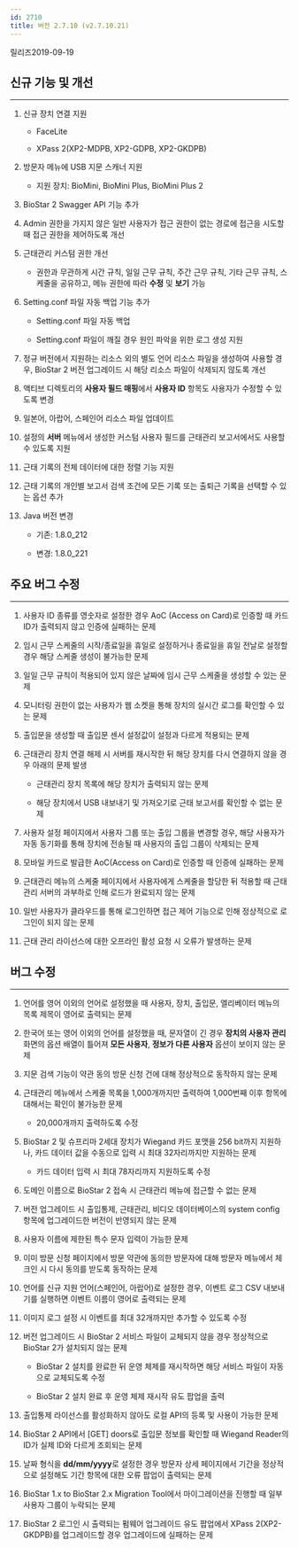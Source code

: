 ```yaml
---
id: 2710
title: 버전 2.7.10 (v2.7.10.21)
---
```


릴리즈<Separator/>2019-09-19

## 신규 기능 및 개선

---

1. 신규 장치 연결 지원

    * FaceLite

    * XPass 2(XP2-MDPB, XP2-GDPB, XP2-GKDPB)

1. 방문자 메뉴에 USB 지문 스캐너 지원

    * 지원 장치: BioMini, BioMini Plus, BioMini Plus 2

1. BioStar 2 Swagger API 기능 추가

1. Admin 권한을 가지지 않은 일반 사용자가 접근 권한이 없는 경로에 접근을 시도할 때 접근 권한을 제어하도록 개선

1. 근태관리 커스텀 권한 개선

    * 권한과 무관하게 시간 규칙, 일일 근무 규칙, 주간 근무 규칙, 기타 근무 규칙, 스케줄을 공유하고, 메뉴 권한에 따라 **수정** 및 **보기** 가능

1. Setting.conf 파일 자동 백업 기능 추가

    * Setting.conf 파일 자동 백업

    * Setting.conf 파일이 깨질 경우 원인 파악을 위한 로그 생성 지원

1. 정규 버전에서 지원하는 리소스 외의 별도 언어 리소스 파일을 생성하여 사용할 경우, BioStar 2 버전 업그레이드 시 해당 리소스 파일이 삭제되지 않도록 개선

1. 액티브 디렉토리의 **사용자 필드 매핑**에서 **사용자 ID** 항목도 사용자가 수정할 수 있도록 변경

1. 일본어, 아랍어, 스페인어 리소스 파일 업데이트

1. 설정의 **서버** 메뉴에서 생성한 커스텀 사용자 필드를 근태관리 보고서에서도 사용할 수 있도록 지원

1. 근태 기록의 전체 데이터에 대한 정렬 기능 지원

1. 근태 기록의 개인별 보고서 검색 조건에 모든 기록 또는 출퇴근 기록을 선택할 수 있는 옵션 추가

1. Java 버전 변경

    * 기존: 1.8.0_212

    * 변경: 1.8.0_221

## 주요 버그 수정

---

1. 사용자 ID 종류를 영숫자로 설정한 경우 AoC (Access on Card)로 인증할 때 카드 ID가 출력되지 않고 인증에 실패하는 문제

1. 임시 근무 스케줄의 시작/종료일을 휴일로 설정하거나 종료일을 휴일 전날로 설정할 경우 해당 스케줄 생성이 불가능한 문제

1. 일일 근무 규칙이 적용되어 있지 않은 날짜에 임시 근무 스케줄을 생성할 수 있는 문제

1. 모니터링 권한이 없는 사용자가 웹 소켓을 통해 장치의 실시간 로그를 확인할 수 있는 문제

1. 출입문을 생성할 때 출입문 센서 설정값이 설정과 다르게 적용되는 문제

1. 근태관리 장치 연결 해제 시 서버를 재시작한 뒤 해당 장치를 다시 연결하지 않을 경우 아래의 문제 발생

    * 근태관리 장치 목록에 해당 장치가 출력되지 않는 문제

    * 해당 장치에서 USB 내보내기 및 가져오기로 근태 보고서를 확인할 수 없는 문제

1. 사용자 설정 페이지에서 사용자 그룹 또는 출입 그룹을 변경할 경우, 해당 사용자가 자동 동기화를 통해 장치에 전송될 때 사용자의 출입 그룹이 삭제되는 문제

1. 모바일 카드로 발급한 AoC(Access on Card)로 인증할 때 인증에 실패하는 문제

1. 근태관리 메뉴의 스케줄 페이지에서 사용자에게 스케줄을 할당한 뒤 적용할 때 근태관리 서버의 과부하로 인해 로드가 완료되지 않는 문제

1. 일반 사용자가 클라우드를 통해 로그인하면 접근 제어 기능으로 인해 정상적으로 로그인이 되지 않는 문제

1. 근태 관리 라이선스에 대한 오프라인 활성 요청 시 오류가 발생하는 문제

## 버그 수정

---

1. 언어를 영어 이외의 언어로 설정했을 때 사용자, 장치, 출입문, 엘리베이터 메뉴의 목록 제목이 영어로 출력되는 문제

1. 한국어 또는 영어 이외의 언어를 설정했을 때, 문자열이 긴 경우 **장치의 사용자 관리** 화면의 옵션 배열이 틀어져 **모든 사용자**, **정보가 다른 사용자** 옵션이 보이지 않는 문제

1. 지문 검색 기능이 약관 동의 방문 신청 건에 대해 정상적으로 동작하지 않는 문제

1. 근태관리 메뉴에서 스케줄 목록을 1,000개까지만 출력하여 1,000번째 이후 항목에 대해서는 확인이 불가능한 문제

    * 20,000개까지 출력하도록 수정

1. BioStar 2 및 슈프리마 2세대 장치가 Wiegand 카드 포맷을 256 bit까지 지원하나, 카드 데이터 값을 수동으로 입력 시 최대 32자리까지만 지원하는 문제

    * 카드 데이터 입력 시 최대 78자리까지 지원하도록 수정

1. 도메인 이름으로 BioStar 2 접속 시 근태관리 메뉴에 접근할 수 없는 문제

1. 버전 업그레이드 시 출입통제, 근태관리, 비디오 데이터베이스의 system config 항목에 업그레이드한 버전이 반영되지 않는 문제

1. 사용자 이름에 제한된 특수 문자 입력이 가능한 문제

1. 이미 방문 신청 페이지에서 방문 약관에 동의한 방문자에 대해 방문자 메뉴에서 체크인 시 다시 동의를 받도록 동작하는 문제

1. 언어를 신규 지원 언어(스페인어, 아랍어)로 설정한 경우, 이벤트 로그 CSV 내보내기를 실행하면 이벤트 이름이 영어로 출력되는 문제

1. 이미지 로그 설정 시 이벤트를 최대 32개까지만 추가할 수 있도록 수정

1. 버전 업그레이드 시 BioStar 2 서비스 파일이 교체되지 않을 경우 정상적으로 BioStar 2가 설치되지 않는 문제

    * BioStar 2 설치를 완료한 뒤 운영 체제를 재시작하면 해당 서비스 파일이 자동으로 교체되도록 수정
    
    * BioStar 2 설치 완료 후 운영 체제 재시작 유도 팝업을 출력

1. 출입통제 라이선스를 활성화하지 않아도 로컬 API의 등록 및 사용이 가능한 문제

1. BioStar 2 API에서 [GET] doors로 출입문 정보를 확인할 때 Wiegand Reader의 ID가 실제 ID와 다르게 조회되는 문제

1. 날짜 형식을 **dd/mm/yyyy**로 설정한 경우 방문자 상세 페이지에서 기간을 정상적으로 설정해도 기간 항목에 대한 오류 팝업이 출력되는 문제

1. BioStar 1.x to BioStar 2.x Migration Tool에서 마이그레이션을 진행할 때 일부 사용자 그룹이 누락되는 문제

1. BioStar 2 로그인 시 출력되는 펌웨어 업그레이드 유도 팝업에서 XPass 2(XP2-GKDPB)를 업그레이드할 경우 업그레이드에 실패하는 문제